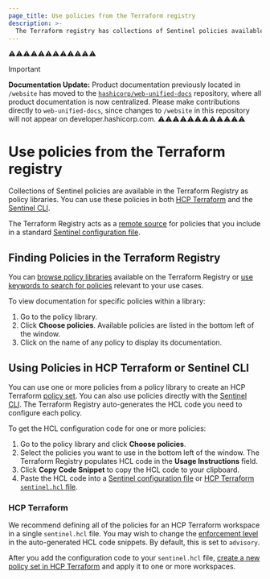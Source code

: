 ```yaml
---
page_title: Use policies from the Terraform registry
description: >-
  The Terraform registry has collections of Sentinel policies available as policy libraries. Learn how to use policy libraries from the Terraform registry.
---
```

⚠️⚠️⚠️⚠️⚠️⚠️⚠️⚠️⚠️⚠️⚠️⚠️
> [!IMPORTANT]  
> **Documentation Update:** Product documentation previously located in `/website` has moved to the [`hashicorp/web-unified-docs`](https://github.com/hashicorp/web-unified-docs) repository, where all product documentation is now centralized. Please make contributions directly to `web-unified-docs`, since changes to `/website` in this repository will not appear on developer.hashicorp.com.
⚠️⚠️⚠️⚠️⚠️⚠️⚠️⚠️⚠️⚠️⚠️⚠️

# Use policies from the Terraform registry

Collections of Sentinel policies are available in the Terraform Registry as policy libraries. You can use these policies in both [HCP Terraform](/terraform/cloud-docs) and the [Sentinel CLI](/sentinel/docs/commands).

The Terraform Registry acts as a [remote source](/sentinel/docs/configuration/remote-sources) for policies that you include in a standard [Sentinel configuration file](/sentinel/docs/configuration).

## Finding Policies in the Terraform Registry

You can [browse policy libraries](https://registry.terraform.io/browse/policies) available on the Terraform Registry or [use keywords to search for policies](https://registry.terraform.io/search/policies) relevant to your use cases.

To view documentation for specific policies within a library:
1. Go to the policy library.
1. Click **Choose policies**. Available policies are listed in the bottom left of the window.
1. Click on the name of any policy to display its documentation.

## Using Policies in HCP Terraform or Sentinel CLI

You can use one or more policies from a policy library to create an HCP Terraform [policy set](/terraform/cloud-docs/policy-enforcement/manage-policy-sets#policies-and-policy-sets). You can also use policies directly with the [Sentinel CLI](https://docs.hashicorp.com/sentinel). The Terraform Registry auto-generates the HCL code you need to configure each policy.

To get the HCL configuration code for one or more policies:

1. Go to the policy library and click **Choose policies**.
1. Select the policies you want to use in the bottom left of the window. The Terraform Registry populates HCL code in the **Usage Instructions** field.
1. Click **Copy Code Snippet** to copy the HCL code to your clipboard.
1. Paste the HCL code into a [Sentinel configuration file](/sentinel/docs/configuration) or [HCP Terraform `sentinel.hcl` file](/terraform/cloud-docs/policy-enforcement/manage-policy-sets#the-sentinel-hcl-configuration-file).

### HCP Terraform

We recommend defining all of the policies for an HCP Terraform workspace in a single `sentinel.hcl` file. You may wish to change the [enforcement level](/terraform/cloud-docs/policy-enforcement/manage-policy-sets#enforcement-levels) in the auto-generated HCL code snippets. By default, this is set to `advisory`.

After you add the configuration code to your `sentinel.hcl` file, [create a new policy set in HCP Terraform](/terraform/cloud-docs/policy-enforcement/manage-policy-sets#managing-policy-sets) and apply it to one or more workspaces.
